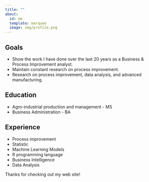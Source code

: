```yaml
---
title: ""
about:
  id: me
  template: marquee
  image: img/profile.png
---
```


:::{#me}

## Goals

-  Show the work I have done over the last 20 years as a Business & Process Improvement analyst.
- Maintain constant research on process improvement.
- Research on process improvement, data analysis, and advanced manufacturing.

## Education

- Agro-industrial production and management - MS
- Business Administration - BA

## Experience

- Process improvement
- Statistic
- Machine Learning Models
- R programming language
- Business Intelligence
- Data Analysis

:::

Thanks for checking out my web site!
